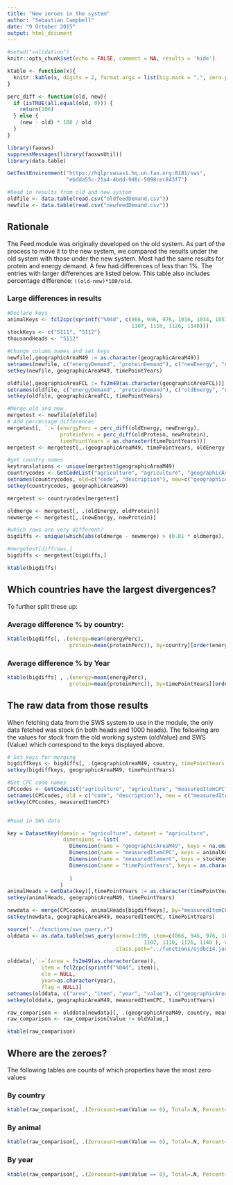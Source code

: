 ```yaml
---
title: "New zeroes in the system"
author: "Sebastian Campbell"
date: "9 October 2015"
output: html_document
---
```


```r
#setwd("validation")
knitr::opts_chunk$set(echo = FALSE, comment = NA, results = 'hide')

ktable <- function(x){
  knitr::kable(x, digits = 2, format.args = list(big.mark = ",", zero.print = ".", scientific=FALSE))
}

perc_diff <- function(old, new){
  if (isTRUE(all.equal(old, 0))) {
    return(100)
  } else {
    (new - old) * 100 / old
  }
}

```

```r
library(faosws)
suppressMessages(library(faoswsUtil))
library(data.table)

GetTestEnvironment("https://hqlprswsas1.hq.un.fao.org:8181/sws", 
                   "ebdda55c-21a4-4bdd-9d0c-5098cec843f7")

#Read in results from old and new system
oldfile <- data.table(read.csv("oldfeedDemand.csv"))
newfile <- data.table(read.csv("newfeedDemand.csv"))

```


## Rationale

The Feed module was originally developed on the old system. As part of the process to move it to the new system, we compared the results under the old system with those under the new system. Most had the same results for protein and energy demand. A few had differences of less than 1%. The entries with larger differences are listed below. This table also includes percentage difference: `((old-new)*100/old`.

### Large differences in results

```r
#Declare keys
animalKeys <- fcl2cpc(sprintf("%04d", c(866, 946, 976, 1016, 1034, 1057, 1068, 1072, 1079, 1096,
                                        1107, 1110, 1126, 1140)))
stockKeys <- c("5111", "5112")
thousandHeads <- "5112"

```

```r
#Change column names and set keys
newfile[,geographicAreaM49 := as.character(geographicAreaM49)]
setnames(newfile, c("energyDemand", "proteinDemand"), c("newEnergy", "newProtein"))
setkey(newfile, geographicAreaM49, timePointYears)

oldfile[,geographicAreaFCL := fs2m49(as.character(geographicAreaFCL))]
setnames(oldfile, c("energyDemand", "proteinDemand"), c("oldEnergy", "oldProtein"))
setkey(oldfile, geographicAreaFCL, timePointYears)

#Merge old and new
mergetest <- newfile[oldfile]
# Add percentage differences
mergetest[, `:=`(energyPerc = perc_diff(oldEnergy, newEnergy),
                 proteinPerc = perc_diff(oldProtein, newProtein),
                 timePointYears = as.character(timePointYears))]
mergetest <- mergetest[,.(geographicAreaM49, timePointYears, oldEnergy, newEnergy,energyPerc, oldProtein, newProtein, proteinPerc)]

#get country names
keytranslations <- unique(mergetest$geographicAreaM49)
countrycodes <- GetCodeList("agriculture", "agriculture", "geographicAreaM49", keytranslations[!keytranslations %in% "532"])[,.(code, description)]
setnames(countrycodes, old=c("code", "description"), new=c("geographicAreaM49", "country"))
setkey(countrycodes, geographicAreaM49)

mergetest <- countrycodes[mergetest]

oldmerge <- mergetest[, .(oldEnergy, oldProtein)]
newmerge <- mergetest[,.(newEnergy, newProtein)]

#which rows are very different?
bigdiffs <- unique(which(abs(oldmerge - newmerge) > (0.01 * oldmerge), arr.ind = T)[,1])

#mergetest[diffrows,]
bigdiffs <- mergetest[bigdiffs,]
```

```r
ktable(bigdiffs)
```

## Which countries have the largest divergences?

To further split these up:

### Average difference % by country:

```r

ktable(bigdiffs[, .(energy=mean(energyPerc),
                    protein=mean(proteinPerc)), by=country][order(energy),])
```

### Average difference % by Year

```r
ktable(bigdiffs[ , .(energy=mean(energyPerc),
                    protein=mean(proteinPerc)), by=timePointYears][order(energy),])
```

## The raw data from those results

When fetching data from the SWS system to use in the module, the only data fetched was stock (in both heads and 1000 heads). The following are the values for stock from the old working system (oldValue) and SWS (Value) which correspond to the keys displayed above.

```r
# Set keys for merging
bigdiffkeys <- bigdiffs[, .(geographicAreaM49, country, timePointYears = as.character(timePointYears))]
setkey(bigdiffkeys, geographicAreaM49, timePointYears)

#Get CPC code names
CPCcodes <- GetCodeList("agriculture", "agriculture", "measuredItemCPC", animalKeys)[,.(code, description)]
setnames(CPCcodes, old = c("code", "description"), new = c("measuredItemCPC", "animal"))
setkey(CPCcodes, measuredItemCPC)


#Read in SWS data

key = DatasetKey(domain = "agriculture", dataset = "agriculture",
                  dimensions = list(
                    Dimension(name = "geographicAreaM49", keys = na.omit(fs2m49(as.character((1:299)[-22])))), #user input
                    Dimension(name = "measuredItemCPC", keys = animalKeys),
                    Dimension(name = "measuredElement", keys = stockKeys),
                    Dimension(name = "timePointYears", keys = as.character(1990:2012)) #user input
                    
                    )
                 )
animalHeads = GetData(key)[,timePointYears := as.character(timePointYears)]
setkey(animalHeads, geographicAreaM49, timePointYears)

```

```r
newdata <- merge(CPCcodes, animalHeads[bigdiffkeys], by="measuredItemCPC")
setkey(newdata, geographicAreaM49, measuredItemCPC, timePointYears)
```

```r
source("../functions/sws_query.r")
olddata <- as.data.table(sws_query(area=1:299, item=c(866, 946, 976, 1016, 1034, 1057, 1068, 1072, 1079, 1096,
                                            1107, 1110, 1126, 1140 ), ele=11, year=1990:2012, value.names=F,
                                   class.path="../functions/ojdbc14.jar"))

olddata[,`:=`(area = fs2m49(as.character(area)),
           item = fcl2cpc(sprintf("%04d", item)),
           ele = NULL,
           year=as.character(year),
           flag = NULL)]
setnames(olddata, c("area", "item", "year", "value"), c("geographicAreaM49", "measuredItemCPC", "timePointYears", "oldValue"))
setkey(olddata, geographicAreaM49, measuredItemCPC, timePointYears)

raw_comparison <- olddata[newdata][, .(geographicAreaM49, country, measuredItemCPC, animal, timePointYears, oldValue, Value)]
raw_comparison <- raw_comparison[Value != oldValue,]
```

```r
ktable(raw_comparison)
```

## Where are the zeroes?

The following tables are counts of which properties have the most zero values

### By country

```r
ktable(raw_comparison[, .(Zerocount=sum(Value == 0), Total=.N, Percent=sum(Value == 0)*100/.N), by = country][rev(order(Zerocount))])
```

### By animal

```r
ktable(raw_comparison[, .(Zerocount=sum(Value == 0), Total=.N, Percent=sum(Value == 0)*100/.N), by = animal][rev(order(Zerocount))])
```

### By year

```r
ktable(raw_comparison[, .(Zerocount=sum(Value == 0), Total=.N, Percent=sum(Value == 0)*100/.N), by = timePointYears][rev(order(Zerocount))])
```